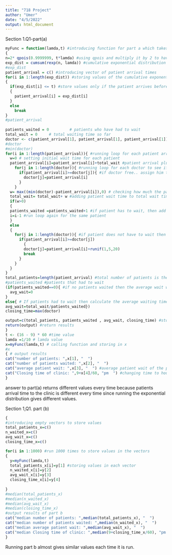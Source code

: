 ---
title: "718 Project"
author: "Umer"
date: "4/5/2022"
output: html_document
---


Section 1.Q1-part(a)
```{r}
myFunc = function(lamda,t) #introducing function for part a which takes value of lamda and time to return output
{
n=2* qpois(0.9999999, t*lamda) #using qpois and multiply it by 2 to have a same count
exp_dist = cumsum(rexp(n, lamda)) #cumulative exponential distribution with n calculated in previous step
#exp_dist
patient_arrival = c() #introducing vector of patient arrival times
for(i in 1:length(exp_dist)) #storing values of the cumulative exponential distribution in the patient arrival time vector
{
  if(exp_dist[i] <= t) #store values only if the patient arrives before 4 pm.
  {
    patient_arrival[i] = exp_dist[i]
  }
  else 
    break
}
#patient_arrival
  
patients_waited = 0         # patients who have had to wait
total_wait = 0     # total waiting time so far
doctor <- c(patient_arrival[1], patient_arrival[1], patient_arrival[1]) # next time at which each doctor is free to see another patient
#doctor
#min(doctor)
for(i in 1:length(patient_arrival)){ #running loop for each patient arriving at the clinic
  w=0 # setting initial wait time for each patient
  patient_arrival[i]=patient_arrival[i]+total_wait #patient arrival plus the time he had to wait because of previous waiting patients
    for(j in 1:length(doctor)){ #running loop for each doctor to see if anyone's free
      if(patient_arrival[i]>=doctor[j]){ #if doctor free.. assign him the time of patient arrival time
        doctor[j]=patient_arrival[i]
      }
    }
  w= max((min(doctor)-patient_arrival[i]),0) # checking how much the patient had to wait for
  total_wait= total_wait+ w #adding patient wait time to total wait time
  if(w>0) 
  {
  patients_waited =patients_waited+1 #if patient has to wait, then add one to the number of patients who have had to wait
  i=i-1 #run loop again for the same patient
  }
  else
  {
    for(j in 1:length(doctor)){ #if patient does not have to wait then assign doctor to that patient
      if(patient_arrival[i]>=doctor[j])
        {
        doctor[j]=patient_arrival[i]+runif(1,5,20)
        break
      }
    }
  }
}
total_patients=length(patient_arrival) #total number of patients is the length of the vector of patients arrival
#patients_waited #patients that had to wait
(if(patients_waited==0){ #if no patients waited then the average wait will be equal to 0
  avg_wait=0
}
else{ # If patients had to wait then calculate the average waiting time
avg_wait=total_wait/patients_waited})
closing_time=max(doctor)

output=c(total_patients, patients_waited , avg_wait, closing_time) #store results in vector
return(output) #return results
}
t <- (16 - 9) * 60 #time value
lamda =1/10 # lamda value
x=myFunc(lamda,t) # calling function and storing in x
#x
{ # output results
cat("number of patients: ",x[1], "  ")
cat("number of patients waited: ",x[2], "  ")
cat("average patient wait: ",x[3], "  ") #average patient wait of the patients who waited
cat("Closing time of clinic: ",9+x[4]/60, "pm  ") #changing time to hours
}

```
answer to part(a) returns different values every time because patients arrival time to the clinic is different every time since running the exponential distribution gives different values.

Section 1,Q1. part (b)
```{r}
{
#introducing empty vectors to store values
total_patients_x=c()
n_waited_x=c()
avg_wait_x=c()
closing_time_x=c()

for(i in 1:1000) #run 1000 times to store values in the vectors
{
  y=myFunc(lamda,t)
  total_patients_x[i]=y[1] #storing values in each vector
  n_waited_x[i]=y[2]
  avg_wait_x[i]=y[3]
  closing_time_x[i]=y[4]
  
}
#median(total_patients_x)
#median(n_waited_x)
#median(avg_wait_x)
#median(closing_time_x)
#output results of part b
cat("median number of patients: ",median(total_patients_x), "  ")
cat("median number of patients waited: ",median(n_waited_x), "  ")
cat("median average patient wait: ",median(avg_wait_x), "  ")
cat("median Closing time of clinic: ",median(9+closing_time_x/60), "pm  ")
}
```
Running part b almost gives similar values each time it is run.

